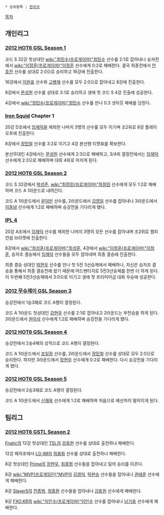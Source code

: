  * 상위항목 : [[한이석]]

[[목차]]

== 개인리그 ==
=== [[2012 HOT6 GSL Season 1]] ===
코드 S 32강 첫상대인 [[wiki:"최민수(프로게이머)"최민수]] 선수를 2:1로 잡아내나 승자전에서 [[wiki:"이정훈(프로게이머)"이정훈]] 선수에게 0:2로 패배한다.
결국 최종전에서 [[안호진]] 선수를 상대로 2:0으로 승리하고 16강에 진출한다.

16강에서 [[이원표]] 선수와 [[고병재]] 선수를 모두 2:0으로 잡아내고 8강에 진출한다.

8강에서 [[문성원]] 선수를 상대로 3:1로 승리하고 생애 첫 코드 S 4강 진출에 성공한다.

4강에서 [[wiki:"정민수(프로게이머)"정민수]] 선수를 만나 0:3 셧아웃 패배를 당한다.
=== [[Iron Squid]] Chapter 1 ===
20강 D조에서 [[임재덕]]을 제외한 나머지 3명의 선수를 모두 이기며 조2위로 8강 플레이오프에 진출한다.

8강에서 [[장민철]] 선수를 3:2로 이기고 4강 본선행 티켓표를 확보한다.

본선무대인 4강에서는 [[문성원]] 선수에게 2:3으로 패배하고, 3/4위 결정전에서는 [[임재덕]] 선수에게 2:3으로 패배하며 대회 4위로 마치게 된다.
=== [[2012 HOT6 GSL Season 2]] ===
코드 S 32강에서 [[박성준]], [[wiki:"최정민(프로게이머)"최정민]] 선수에게 모두 1:2로 패배하며 코드 A 1라운드로 내려간다.

코드 A 1라운드에서 [[윤덕만]] 선수를, 2라운드에서 [[김영일]] 선수를 잡아내나 3라운드에서 [[이동녕]] 선수에게 1:2로 패배하며 승강전을 기다리게 됐다.
=== [[IPL 4]] ===
20강 A조에서 [[임재덕]] 선수를 제외한 나머지 3명의 모든 선수를 잡아내며 조2위로 챔피언쉽 브라켓에 진출한다.

8강에서 [[wiki:"최성훈(프로게이머)"최성훈]], 4강에서 [[wiki:"이정훈(프로게이머)"이정훈]], 승자조 결승에서 [[임재덕]] 선수들을 모두 잡아내며 최종 결승에 진출한다.

최종 결승 상대인 [[박현우]] 선수를 만나 첫 5전 3선승제에서 패배하나, 자신은 승자조 결승을 통해서 최종 결승전에 왔기 때문에 어드벤티지로 5전3선승제를 한번 더 하게 된다. 이 두번째 5전3선승제에서 3:0으로 이기고 생애 첫 프리미어급 대회 우승에 성공한다.
=== [[2012 무슈제이 GSL Season 3]] ===
승강전에서 1승3패로 코드 A행이 결정된다.

코드 A 1라운드 첫상대인 [[강현우]] 선수를 2:1로 잡아내고 2라운드는 부전승을 하게 된다. 3라운드에서 [[원이삭]] 선수에게 1:2로 패배하며 승강전을 기다리게 됐다.
=== [[2012 HOT6 GSL Season 4]] ===
승강전에서 2승4패의 성적으로 코드 A행이 결정된다.

코드 A 1라운드에서 [[조일장]] 선수를, 2라운드에서 [[장민철]] 선수를 상대로 모두 2:0으로 승리한다. 하지만 3라운드에서 [[장현우]] 선수에게 0:2로 패배한다. 다시 승강전을 기다리게 됐다.
=== [[2012 HOT6 GSL Season 5]] ===
승강전에서 2승3패로 코드 A행이 결정된다.

코드 A 1라운드에서 [[신재욱]] 선수에게 1:2로 패배하며 처음으로 예선까지 떨어지게 된다. 
== 팀리그 ==
=== [[2012 HOT6 GSTL Season 2]] ===
[[Fnatic]]의 12강 첫상대인 [[TSL]]의 [[강동현]] 선수를 상대로 출전하나 패배한다.

12강 패자조에서 [[LG-IM]]의 [[최용화]] 선수를 상대로 출전하나 패배한다.

8강 첫상대인 [[Prime]]의 [[장현우]], [[최종혁]] 선수들을 잡아내고 팀의 승리를 이끈다.

8강 [[wiki:"MVP(프로게임단)"MVP]]의 [[김경덕]], [[탁현승]] 선수들을 잡아내나 [[권태훈]] 선수에게 패배한다. 

8강 [[SlayerS]]의 [[전종범]], [[최종환]] 선수들을 잡아내나 [[김동원]] 선수에게 패배한다.

8강 [[FXO.KR]]의 [[wiki:"이인수(프로게이머)"이인수]] 선수를 잡아내나 [[남기웅]] 선수에게 패배한다.

